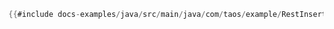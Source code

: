 ```java
{{#include docs-examples/java/src/main/java/com/taos/example/RestInsertExample.java:insert}}
```